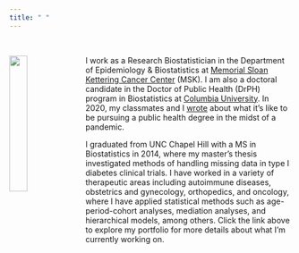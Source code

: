 ```yaml
---
title: " "
---
```

<!-- Global site tag (gtag.js) - Google Analytics -->
<script async src="https://www.googletagmanager.com/gtag/js?id=UA-137654852-1"></script>
<script>
  window.dataLayer = window.dataLayer || [];
  function gtag(){dataLayer.push(arguments);}
  gtag('js', new Date());

  gtag('config', 'UA-137654852-1');
</script>


<link rel="stylesheet" href="styles.css" type="text/css">  
<link rel="stylesheet" href="fonts/academicons.min.css"/>

<!-- <i>Research Biostatistican, Memorial Sloan Kettering Cancer Center</i> -->
<!-- <br><br> -->

<img src="images/Lavery_170407_12_round.png" style="width:25%; margin-right: 10px" align="left">

I work as a Research Biostatistician in the Department of Epidemiology & Biostatistics at [Memorial Sloan Kettering Cancer Center](https://www.mskcc.org/departments/epidemiology-biostatistics) (MSK). I am also a doctoral candidate in the Doctor of Public Health (DrPH) program in Biostatistics at [Columbia University](https://www.mailman.columbia.edu/academics/degrees/doctoral-programs/doctor-public-health/biostatistics/drph-student-profiles). In 2020, my classmates and I  [wrote](https://pubmed.ncbi.nlm.nih.gov/33326283/) about what it's like to be pursuing a public health degree in the midst of a pandemic. 

I graduated from UNC Chapel Hill with a MS in Biostatistics in 2014, where my master's thesis investigated methods of handling missing data in type I diabetes clinical trials. I have worked in a variety of therapeutic areas including autoimmune diseases, obstetrics and gynecology, orthopedics, and oncology, where I have applied statistical methods such as age-period-cohort analyses, mediation analyses, and hierarchical models, among others. Click the link above to explore my portfolio for more details about what I'm currently working on.

